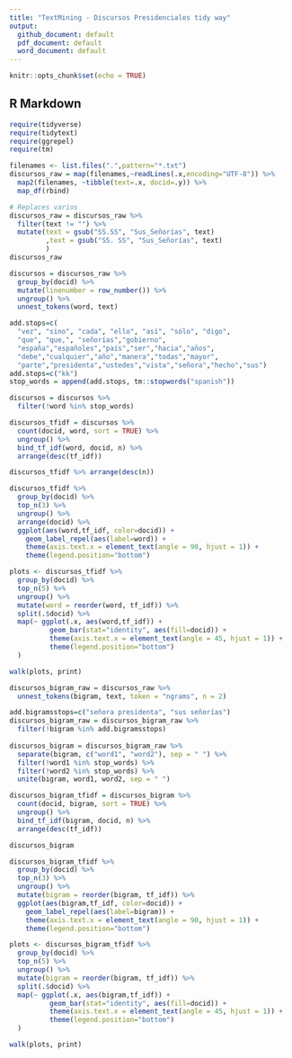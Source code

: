 ```yaml
---
title: "TextMining - Discursos Presidenciales tidy way"
output:
  github_document: default
  pdf_document: default
  word_document: default
---
```


```r
knitr::opts_chunk$set(echo = TRUE)
```

## R Markdown

```r
require(tidyverse)
require(tidytext)
require(ggrepel)
require(tm)
```
```r
filenames <- list.files(".",pattern="*.txt")
discursos_raw = map(filenames,~readLines(.x,encoding="UTF-8")) %>% 
  map2(filenames, ~tibble(text=.x, docid=.y)) %>% 
  map_df(rbind)

# Replaces varios
discursos_raw = discursos_raw %>% 
  filter(text != "") %>% 
  mutate(text = gsub("SS.SS", "Sus_Señorías", text)
         ,text = gsub("SS. SS", "Sus_Señorías", text)
         )
discursos_raw 
```

```r
discursos = discursos_raw %>%
  group_by(docid) %>%
  mutate(linenumber = row_number()) %>% 
  ungroup() %>% 
  unnest_tokens(word, text) 

add.stops=c(
  "vez", "sino", "cada", "ello", "así", "sólo", "digo", 
  "que", "que,", "señorías","gobierno",
  "españa","españoles","país","ser","hacia","años",
  "debe","cualquier","año","manera","todas","mayor",
  "parte","presidenta","ustedes","vista","señora","hecho","sus")
add.stops=c("kk")
stop_words = append(add.stops, tm::stopwords("spanish"))

discursos = discursos %>% 
  filter(!word %in% stop_words) 

discursos_tfidf = discursos %>% 
  count(docid, word, sort = TRUE) %>%
  ungroup() %>% 
  bind_tf_idf(word, docid, n) %>% 
  arrange(desc(tf_idf))

discursos_tfidf %>% arrange(desc(n))
```
```r
discursos_tfidf %>% 
  group_by(docid) %>% 
  top_n(3) %>% 
  ungroup() %>% 
  arrange(docid) %>% 
  ggplot(aes(word,tf_idf, color=docid)) + 
    geom_label_repel(aes(label=word)) +
    theme(axis.text.x = element_text(angle = 90, hjust = 1)) +
    theme(legend.position="bottom")
```
```r
plots <- discursos_tfidf %>%
  group_by(docid) %>% 
  top_n(5) %>% 
  ungroup() %>% 
  mutate(word = reorder(word, tf_idf)) %>%
  split(.$docid) %>%
  map(~ ggplot(.x, aes(word,tf_idf)) + 
          geom_bar(stat="identity", aes(fill=docid)) + 
          theme(axis.text.x = element_text(angle = 45, hjust = 1)) +
          theme(legend.position="bottom")
  )

walk(plots, print)
```

```r
discursos_bigram_raw = discursos_raw %>%     
  unnest_tokens(bigram, text, token = "ngrams", n = 2)

add.bigramsstops=c("señora presidenta", "sus señorías")
discursos_bigram_raw = discursos_bigram_raw %>% 
  filter(!bigram %in% add.bigramsstops)
  
discursos_bigram = discursos_bigram_raw %>% 
  separate(bigram, c("word1", "word2"), sep = " ") %>% 
  filter(!word1 %in% stop_words) %>%
  filter(!word2 %in% stop_words) %>% 
  unite(bigram, word1, word2, sep = " ") 

discursos_bigram_tfidf = discursos_bigram %>% 
  count(docid, bigram, sort = TRUE) %>%
  ungroup() %>% 
  bind_tf_idf(bigram, docid, n) %>% 
  arrange(desc(tf_idf))

discursos_bigram
```
```r
discursos_bigram_tfidf %>% 
  group_by(docid) %>% 
  top_n(3) %>% 
  ungroup() %>% 
  mutate(bigram = reorder(bigram, tf_idf)) %>%
  ggplot(aes(bigram,tf_idf, color=docid)) + 
    geom_label_repel(aes(label=bigram)) +
    theme(axis.text.x = element_text(angle = 90, hjust = 1)) +
    theme(legend.position="bottom")
```
```r
plots <- discursos_bigram_tfidf %>%
  group_by(docid) %>% 
  top_n(5) %>% 
  ungroup() %>% 
  mutate(bigram = reorder(bigram, tf_idf)) %>%
  split(.$docid) %>%
  map(~ ggplot(.x, aes(bigram,tf_idf)) + 
          geom_bar(stat="identity", aes(fill=docid)) + 
          theme(axis.text.x = element_text(angle = 45, hjust = 1)) +
          theme(legend.position="bottom")
  )

walk(plots, print)
```

```r

```

